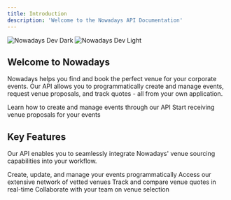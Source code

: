 ```yaml
---
title: Introduction
description: 'Welcome to the Nowadays API Documentation'
---
```


<img
  className="block dark:hidden"
  src="/images/hero-light.png"
  alt="Nowadays Dev Dark"
/>
<img
  className="hidden dark:block"
  src="/images/hero-dark.png"
  alt="Nowadays Dev Light"
/>

## Welcome to Nowadays

Nowadays helps you find and book the perfect venue for your corporate events. Our API allows you to programmatically create and manage events, request venue proposals, and track quotes - all from your own application.

<CardGroup cols={2}>
  <Card
    title="Create Your First Event"
    icon="calendar-plus"
    href="/api-reference/endpoint/create-event"
  >
    Learn how to create and manage events through our API
  </Card>
  <Card
    title="Request Venue Proposals"
    icon="building"
    href="/api-reference/endpoint/request-proposal"
  >
    Start receiving venue proposals for your events
  </Card>
</CardGroup>

## Key Features

Our API enables you to seamlessly integrate Nowadays' venue sourcing capabilities into your workflow.

<CardGroup cols={2}>
  <Card
    title="Event Management"
    icon="calendar-check"
    href="/api-reference/endpoint/create-event"
  >
    Create, update, and manage your events programmatically
  </Card>
  <Card
    title="Venue Discovery"
    icon="magnifying-glass"
    href="/api-reference/endpoint/list-venues"
  >
    Access our extensive network of vetted venues
  </Card>
  <Card
    title="Quote Management"
    icon="receipt"
    href="/api-reference/endpoint/get-quotes"
  >
    Track and compare venue quotes in real-time
  </Card>
  <Card
    title="Venue Feedback"
    icon="comments"
    href="/api-reference/endpoint/venue-feedback"
  >
    Collaborate with your team on venue selection
  </Card>
</CardGroup>

